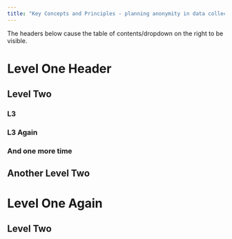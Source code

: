 ```yaml
---
title: "Key Concepts and Principles - planning anonymity in data collection"
---
```



The headers below cause the table of contents/dropdown on the right to be visible. 

# Level One Header

## Level Two

### L3

### L3 Again

### And one more time

## Another Level Two


# Level One Again

## Level Two